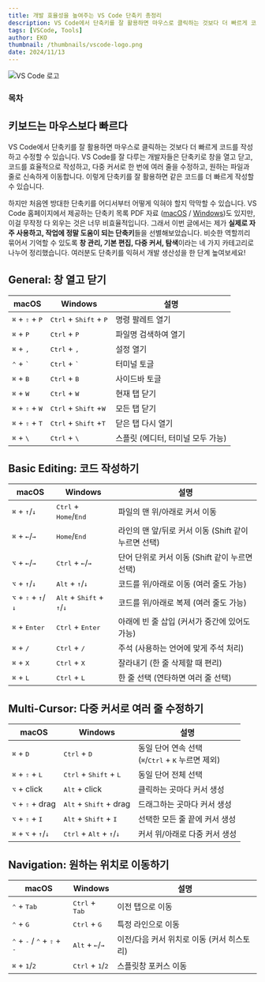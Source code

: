 ```yaml
---
title: 개발 효율성을 높여주는 VS Code 단축키 총정리
description: VS Code에서 단축키를 잘 활용하면 마우스로 클릭하는 것보다 더 빠르게 코드를 작성하고 수정할 수 있습니다. 이번 글에서는 제가 실제로 자주 사용하고, 작업에 정말 도움이 되는 단축키들을 선별해보았습니다.
tags: [VSCode, Tools]
author: EKO
thumbnail: /thumbnails/vscode-logo.png
date: 2024/11/13
---
```


<Image src="/thumbnails/vscode-logo.png" alt="VS Code 로고" />

### 목차

## 키보드는 마우스보다 빠르다

VS Code에서 단축키를 잘 활용하면 마우스로 클릭하는 것보다 더 빠르게 코드를 작성하고 수정할 수 있습니다. VS Code를 잘 다루는 개발자들은 단축키로 창을 열고 닫고, 코드를 효율적으로 작성하고, 다중 커서로 한 번에 여러 줄을 수정하고, 원하는 파일과 줄로 신속하게 이동합니다. 이렇게 단축키를 잘 활용하면 같은 코드를 더 빠르게 작성할 수 있습니다.

하지만 처음엔 방대한 단축키를 어디서부터 어떻게 익혀야 할지 막막할 수 있습니다. VS Code 홈페이지에서 제공하는 단축키 목록 PDF 자료
([macOS](https://code.visualstudio.com/shortcuts/keyboard-shortcuts-macos.pdf) / [Windows](https://code.visualstudio.com/shortcuts/keyboard-shortcuts-windows.pdf))도 있지만, 이걸 무작정 다 외우는 것은 너무 비효율적입니다. 그래서 이번 글에서는 제가 **실제로 자주 사용하고, 작업에 정말 도움이 되는 단축키**들을 선별해보았습니다. 비슷한 역할끼리 묶어서 기억할 수 있도록 **창 관리, 기본 편집, 다중 커서, 탐색**이라는 네 가지 카테고리로 나누어 정리했습니다. 여러분도 단축키를 익혀서 개발 생산성을 한 단계 높여보세요!

## General: 창 열고 닫기

| macOS                                      | Windows                                           | 설명                              |
| ------------------------------------------ | ------------------------------------------------- | --------------------------------- |
| <kbd>⌘</kbd> + <kbd>⇧</kbd> + <kbd>P</kbd> | <kbd>Ctrl</kbd> + <kbd>Shift</kbd> + <kbd>P</kbd> | 명령 팔레트 열기                  |
| <kbd>⌘</kbd> + <kbd>P</kbd>                | <kbd>Ctrl</kbd> + <kbd>P</kbd>                    | 파일명 검색하여 열기              |
| <kbd>⌘</kbd> + <kbd>,</kbd>                | <kbd>Ctrl</kbd> + <kbd>,</kbd>                    | 설정 열기                         |
| <kbd>⌃</kbd> + <kbd>`</kbd>                | <kbd>Ctrl</kbd> + <kbd>`</kbd>                    | 터미널 토글                       |
| <kbd>⌘</kbd> + <kbd>B</kbd>                | <kbd>Ctrl</kbd> + <kbd>B</kbd>                    | 사이드바 토글                     |
| <kbd>⌘</kbd> + <kbd>W</kbd>                | <kbd>Ctrl</kbd> + <kbd>W</kbd>                    | 현재 탭 닫기                      |
| <kbd>⌘</kbd> + <kbd>⇧</kbd> + <kbd>W</kbd> | <kbd>Ctrl</kbd> + <kbd>Shift</kbd> +<kbd>W</kbd>  | 모든 탭 닫기                      |
| <kbd>⌘</kbd> + <kbd>⇧</kbd> + <kbd>T</kbd> | <kbd>Ctrl</kbd> + <kbd>Shift</kbd> +<kbd>T</kbd>  | 닫은 탭 다시 열기                 |
| <kbd>⌘</kbd> + <kbd>\\</kbd>               | <kbd>Ctrl</kbd> + <kbd>\\</kbd>                   | 스플릿 (에디터, 터미널 모두 가능) |

## Basic Editing: 코드 작성하기

| macOS                                                    | Windows                                                       | 설명                                                 |
| -------------------------------------------------------- | ------------------------------------------------------------- | ---------------------------------------------------- |
| <kbd>⌘</kbd> + <kbd>↑</kbd>/<kbd>↓</kbd>                 | <kbd>Ctrl</kbd> + <kbd>Home</kbd>/<kbd>End</kbd>              | 파일의 맨 위/아래로 커서 이동                        |
| <kbd>⌘</kbd> + <kbd>←</kbd>/<kbd>→</kbd>                 | <kbd>Home</kbd>/<kbd>End</kbd>                                | 라인의 맨 앞/뒤로 커서 이동 (Shift 같이 누르면 선택) |
| <kbd>⌥</kbd> + <kbd>←</kbd>/<kbd>→</kbd>                 | <kbd>Ctrl</kbd> + <kbd>←</kbd>/<kbd>→</kbd>                   | 단어 단위로 커서 이동 (Shift 같이 누르면 선택)       |
| <kbd>⌥</kbd> + <kbd>↑</kbd>/<kbd>↓</kbd>                 | <kbd>Alt</kbd> + <kbd>↑</kbd>/<kbd>↓</kbd>                    | 코드를 위/아래로 이동 (여러 줄도 가능)               |
| <kbd>⌥</kbd> + <kbd>⇧</kbd> + <kbd>↑</kbd>/<kbd>↓</kbd>  | <kbd>Alt</kbd> + <kbd>Shift</kbd> + <kbd>↑</kbd>/<kbd>↓</kbd> | 코드를 위/아래로 복제 (여러 줄도 가능)               |
| <kbd>⌘</kbd> + <kbd>Enter</kbd>                          | <kbd>Ctrl</kbd> + <kbd>Enter</kbd>                            | 아래에 빈 줄 삽입 (커서가 중간에 있어도 가능)        |
| <kbd>⌘</kbd> + <kbd>/</kbd>                              | <kbd>Ctrl</kbd> + <kbd>/</kbd>                                | 주석 (사용하는 언어에 맞게 주석 처리)                |
| <kbd>⌘</kbd> + <kbd>X</kbd>                              | <kbd>Ctrl</kbd> + <kbd>X</kbd>                                | 잘라내기 (한 줄 삭제할 때 편리)                      |
| <kbd>⌘</kbd> + <kbd>L</kbd>                              | <kbd>Ctrl</kbd> + <kbd>L</kbd>                                | 한 줄 선택 (연타하면 여러 줄 선택)                   |

## Multi-Cursor: 다중 커서로 여러 줄 수정하기

| macOS                                                   | Windows                                                      | 설명                                                                              |
| ------------------------------------------------------- | ------------------------------------------------------------ | --------------------------------------------------------------------------------- |
| <kbd>⌘</kbd> + <kbd>D</kbd>                             | <kbd>Ctrl</kbd> + <kbd>D</kbd>                               | 동일 단어 연속 선택<br/>(<kbd>⌘</kbd>/<kbd>Ctrl</kbd> + <kbd>K</kbd> 누르면 제외) |
| <kbd>⌘</kbd> + <kbd>⇧</kbd> + <kbd>L</kbd>              | <kbd>Ctrl</kbd> + <kbd>Shift</kbd> + <kbd>L</kbd>            | 동일 단어 전체 선택                                                               |
| <kbd>⌥</kbd> + click                                    | <kbd>Alt</kbd> + click                                       | 클릭하는 곳마다 커서 생성                                                         |
| <kbd>⌥</kbd> + <kbd>⇧</kbd> + drag                      | <kbd>Alt</kbd> + <kbd>Shift</kbd> + drag                     | 드래그하는 곳마다 커서 생성                                                       |
| <kbd>⌥</kbd> + <kbd>⇧</kbd> + <kbd>I</kbd>              | <kbd>Alt</kbd> + <kbd>Shift</kbd> + <kbd>I</kbd>             | 선택한 모든 줄 끝에 커서 생성                                                     |
| <kbd>⌘</kbd> + <kbd>⌥</kbd> + <kbd>↑</kbd>/<kbd>↓</kbd> | <kbd>Ctrl</kbd> + <kbd>Alt</kbd> + <kbd>↑</kbd>/<kbd>↓</kbd> | 커서 위/아래로 다중 커서 생성                                                     |

## Navigation: 원하는 위치로 이동하기

| macOS                                                                    | Windows                                     | 설명                                       |
| ------------------------------------------------------------------------ | ------------------------------------------- | ------------------------------------------ |
| <kbd>⌃</kbd> + <kbd>Tab</kbd>                                            | <kbd>Ctrl</kbd> + <kbd>Tab</kbd>            | 이전 탭으로 이동                           |
| <kbd>⌃</kbd> + <kbd>G</kbd>                                              | <kbd>Ctrl</kbd> + <kbd>G</kbd>              | 특정 라인으로 이동                         |
| <kbd>⌃</kbd> + <kbd>-</kbd> / <kbd>⌃</kbd> + <kbd>⇧</kbd> + <kbd>-</kbd> | <kbd>Alt</kbd> + <kbd>←</kbd>/<kbd>→</kbd>  | 이전/다음 커서 위치로 이동 (커서 히스토리) |
| <kbd>⌘</kbd> + <kbd>1</kbd>/<kbd>2</kbd>                                 | <kbd>Ctrl</kbd> + <kbd>1</kbd>/<kbd>2</kbd> | 스플릿창 포커스 이동                       |
